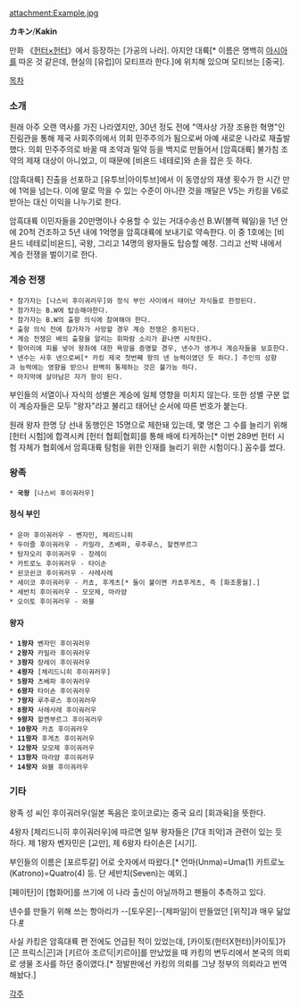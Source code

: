 attachment:Example.jpg

'''カキン'''/'''Kakin'''

만화 《[[헌터×헌터]]》에서 등장하는 [가공의 나라]. 아지안 대륙[* 이름은 명백히 [[아시아]]를 따온 것 같은데, 현실의 [유럽]이 모티프라 한다.]에 위치해 있으며 모티브는 [중국].

[[목차]]
=== 소개 ===
원래 아주 오랜 역사를 가진 나라였지만, 30년 정도 전에 "역사상 가장 조용한 혁명"인 진림관을 통해 제국 사회주의에서 의회 민주주의가 됨으로써 아예 새로운 나라로 재출발했다. 의회 민주주의로 바꿀 때 조약과 밀약 등을 백지로 만들어서 [암흑대륙] 불가침 조약의 제재 대상이 아니었고, 이 때문에 [비욘드 네테로]와 손을 잡은 듯 하다.

[암흑대륙] 진출을 선포하고 [유투브|아이투브]에서 이 동영상의 재생 횟수가 한 시간 만에 1억을 넘는다. 이에 말로 막을 수 있는 수준이 아니란 것을 깨달은 V5는 카킹을 V6로 받아는 대신 이익을 나누기로 한다.

암흑대륙 이민자들을 20만명이나 수용할 수 있는 거대수송선 B.W(블랙 웨일)을 1년 안에 20척 건조하고 5년 내에 1억명을 암흑대륙에 보내기로 약속한다. 이 중 1호에는 [비욘드 네테로|비욘드], 국왕, 그리고 14명의 왕자들도 탑승할 예정. 그리고 선박 내에서 계승 전쟁을 벌이기로 한다.

=== 계승 전쟁 ===
 * 참가자는 [나스비 후이궈러우]와 정식 부인 사이에서 태어난 자식들로 한정된다.
 * 참가자는 B.W에 탑승해야한다.
 * 참가자는 B.W의 출항 의식에 참여해야 한다.
 * 출항 의식 전에 참가자가 사망할 경우 계승 전쟁은 중지된다.
 * 계승 전쟁은 배의 출항을 알리는 휘파람 소리가 끝나면 시작한다.
 * 항아리에 피를 넣어 왕좌에 대한 욕망을 증명할 경우, 넨수가 생겨나 계승자들을 보호한다.
 * 넨수는 사후 넨으로써[* 카킹 제국 첫번째 왕의 넨 능력이였던 듯 하다.] 주인의 성향과 능력에는 영향을 받으나 완벽히 통제하는 것은 불가능 하다.
 * 마지막에 살아남은 자가 왕이 된다.

부인들의 서열이나 자식의 성별은 계승에 일체 영향을 미치지 않는다. 또한 성별 구분 없이 계승자들은 모두 "왕자"라고 불리고 태어난 순서에 따른 번호가 붙는다.

원래 왕자 한명 당 선내 동행인은 15명으로 제한돼 있는데, 몇 명은 그 수를 늘리기 위해 [헌터 시험]에 합격시켜 [헌터 협회|협회]를 통해 배에 타게하는[* 이번 289번 헌터 시험 자체가 협회에서 암흑대륙 탐험을 위한 인재를 늘리기 위한 시험이다.] 꼼수를 썼다.

=== 왕족 ===
 * '''국왕''' [나스비 후이궈러우]

==== 정식 부인 ====
 * 운마 후이궈러우 - 벤자민, 체리드니히
 * 두아즐 후이궈러우 - 카밀라, 츠베파, 루주루스, 할켄부르그
 * 탕자오리 후이궈러우 - 장레이
 * 카트로노 후이궈러우 - 타이손
 * 쉰코쉰코 후이궈러우 - 사레사레
 * 세이코 후이궈러우 - 카쵸, 후게츠[* 둘이 붙이면 카쵸후게츠, 즉 [화조풍월].]
 * 세반치 후이궈러우 - 모모제, 마라얌
 * 오이토 후이궈러우 - 와블

==== 왕자 ====
 * '''1왕자''' 벤자민 후이궈러우
 * '''2왕자''' 카밀라 후이궈러우
 * '''3왕자''' 장레이 후이궈러우
 * '''4왕자''' [체리드니히 후이궈러우]
 * '''5왕자''' 츠베파 후이궈러우
 * '''6왕자''' 타이손 후이궈러우
 * '''7왕자''' 루주루스 후이궈러우
 * '''8왕자''' 사레사레 후이궈러우
 * '''9왕자''' 할켄부르그 후이궈러우
 * '''10왕자''' 카쵸 후이궈러우
 * '''11왕자''' 후게츠 후이궈러우
 * '''12왕자''' 모모제 후이궈러우
 * '''13왕자''' 마라얌 후이궈러우
 * '''14왕자''' 와블 후이궈러우

=== 기타 ===
왕족 성 씨인 후이궈러우(일본 독음은 호이코로)는 중국 요리 [회과육]을 뜻한다.

4왕자 [체리드니히 후이궈러우]에 따르면 일부 왕자들은 [7대 죄악]과 관련이 있는 듯 하다. 제 1왕자 벤자민은 [교만], 제 6왕자 타이손은 [시기].

부인들의 이름은 [포르투갈] 어로 숫자에서 따왔다.[* 언마(Unma)=Uma(1) 카트로노(Katrono)=Quatro(4) 등. 단 세반치(Seven)는 예외.]

[페이탄]이 [협화어]를 쓰기에 이 나라 출신이 아닐까하고 팬들이 추측하고 있다.

넨수를 만들기 위해 쓰는 항아리가 --[토우몬]--[제파일]이 만들었던 [위작]과 매우 닮았다.[http://i.imgur.com/4Qojt1z.png #]

사실 카킹은 암흑대륙 편 전에도 언급된 적이 있었는데, [카이토(헌터X헌터)|카이토]가 [곤 프릭스|곤]과 [키르아 조르딕|키르아]를 만났었을 때 카킹의 변두리에서 본국의 의뢰로 생물 조사를 하던 중이였다.[* 정발판에선 카킹의 의뢰를 그냥 정부의 의뢰라고 번역해놨다.]

[[각주]]
